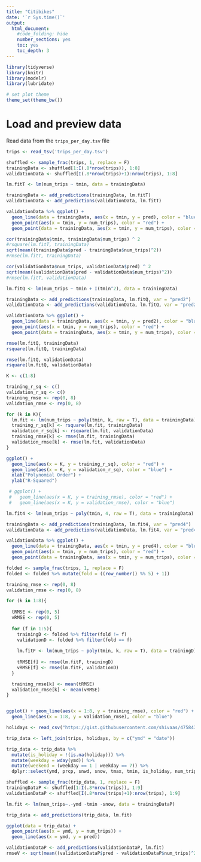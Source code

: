 ```yaml
---
title: "Citibikes"
date: '`r Sys.time()`'
output:
  html_document:
    #code_folding: hide
    number_sections: yes
    toc: yes
    toc_depth: 3
---
```


```r

library(tidyverse)
library(knitr)
library(modelr)
library(lubridate)

# set plot theme
theme_set(theme_bw())
```

# Load and preview data

Read data from the `trips_per_day.tsv` file
```r

trips <- read_tsv('trips_per_day.tsv')

```

```r

shuffled <- sample_frac(trips, 1, replace = F)
trainingData <- shuffled[1:I(.8*nrow(trips)), 1:8]
validationData <- shuffled[I(.8*nrow(trips)+1):nrow(trips), 1:8]

```

```r

lm.fitT <- lm(num_trips ~ tmin, data = trainingData)

trainingData <- add_predictions(trainingData, lm.fitT)
validationData <- add_predictions(validationData, lm.fitT)

validationData %>% ggplot() +
  geom_line(data = trainingData, aes(x = tmin, y = pred), color = "blue") +
  geom_point(aes(x = tmin, y = num_trips), color = "red") +
  geom_point(data = trainingData, aes(x = tmin, y = num_trips), color = "green")

cor(trainingData$tmin, trainingData$num_trips) ^ 2
#rsquare(lm.fitT, trainingData)
sqrt(mean((trainingData$pred - trainingData$num_trips)^2))
#rmse(lm.fitT, trainingData)

cor(validationData$num_trips, validationData$pred) ^ 2
sqrt(mean((validationData$pred - validationData$num_trips)^2))
#rmse(lm.fitT, validationData)

```

```r

lm.fitQ <- lm(num_trips ~ tmin + I(tmin^2), data = trainingData)

trainingData <- add_predictions(trainingData, lm.fitQ, var = "pred2")
validationData <- add_predictions(validationData, lm.fitQ, var = "pred2")

validationData %>% ggplot() +
  geom_line(data = trainingData, aes(x = tmin, y = pred2), color = "black") +
  geom_point(aes(x = tmin, y = num_trips), color = "red") +
  geom_point(data = trainingData, aes(x = tmin, y = num_trips), color = "green")

rmse(lm.fitQ, trainingData)
rsquare(lm.fitQ, trainingData)

rmse(lm.fitQ, validationData)
rsquare(lm.fitQ, validationData)

```

```r

K <- c(1:8)

training_r_sq <- c()
validation_r_sq <- c()
training_rmse <- rep(0, 8)
validation_rmse <- rep(0, 8)

for (k in K){
  lm.fit <- lm(num_trips ~ poly(tmin, k, raw = T), data = trainingData)
  training_r_sq[k] <- rsquare(lm.fit, trainingData)
  validation_r_sq[k] <- rsquare(lm.fit, validationData)
  training_rmse[k] <- rmse(lm.fit, trainingData)
  validation_rmse[k] <- rmse(lm.fit, validationData)
}

ggplot() + 
  geom_line(aes(x = K, y = training_r_sq), color = "red") + 
  geom_line(aes(x = K, y = validation_r_sq), color = "blue") +
  xlab("Polynomial Order") +
  ylab("R-Squared")

 # ggplot() + 
 #   geom_line(aes(x = K, y = training_rmse), color = "red") + 
 #   geom_line(aes(x = K, y = validation_rmse), color = "blue")

```

```r

lm.fit4 <- lm(num_trips ~ poly(tmin, 4, raw = T), data = trainingData)

trainingData <- add_predictions(trainingData, lm.fit4, var = "pred4")
validationData <- add_predictions(validationData, lm.fit4, var = "pred4")

validationData %>% ggplot() +
  geom_line(data = trainingData, aes(x = tmin, y = pred4), color = "blue") +
  geom_point(aes(x = tmin, y = num_trips), color = "red") +
  geom_point(data = trainingData, aes(x = tmin, y = num_trips), color = "green")

```

```r

folded <- sample_frac(trips, 1, replace = F)
folded <- folded %>% mutate(fold = ((row_number() %% 5) + 1))

training_rmse <- rep(0, 8)
validation_rmse <- rep(0, 8)

for (k in 1:8){
  
  tRMSE <- rep(0, 5)
  vRMSE <- rep(0, 5)
  
  for (f in 1:5){
    trainingD <- folded %>% filter(fold != f)
    validationD <- folded %>% filter(fold == f)
  
    lm.fitF <- lm(num_trips ~ poly(tmin, k, raw = T), data = trainingD)
  
    tRMSE[f] <- rmse(lm.fitF, trainingD)
    vRMSE[f] <- rmse(lm.fitF, validationD)
  }

  training_rmse[k] <- mean(tRMSE)
  validation_rmse[k] <- mean(vRMSE)
}


ggplot() + geom_line(aes(x = 1:8, y = training_rmse), color = "red") +
  geom_line(aes(x = 1:8, y = validation_rmse), color = "blue")

```

```r

holidays <- read_csv("https://gist.githubusercontent.com/shivaas/4758439/raw/b0d3ddec380af69930d0d67a9e0519c047047ff8/US%2520Bank%2520holidays", col_names = c("row_num", "date", "holiday"))

trip_data <- left_join(trips, holidays, by = c("ymd" = "date"))

trip_data <- trip_data %>% 
  mutate(is_holiday = !(is.na(holiday))) %>%
  mutate(weekday = wday(ymd)) %>%
  mutate(weekend = (weekday == 1 | weekday == 7)) %>%
  dplyr::select(ymd, prcp, snwd, snow, tmax, tmin, is_holiday, num_trips, weekend)

shuffled <- sample_frac(trip_data, 1, replace = F)
trainingDataP <- shuffled[1:I(.8*nrow(trips)), 1:9]
validationDataP <- shuffled[I(.8*nrow(trips)+1):nrow(trips), 1:9]

lm.fit <- lm(num_trips~.-ymd -tmin -snow, data = trainingDataP)

trip_data <- add_predictions(trip_data, lm.fit)

ggplot(data = trip_data) +
  geom_point(aes(x = ymd, y = num_trips)) +
  geom_line(aes(x = ymd, y = pred))

validationDataP <- add_predictions(validationDataP, lm.fit)
rmseV <- sqrt(mean((validationDataP$pred - validationDataP$num_trips)^2))

```